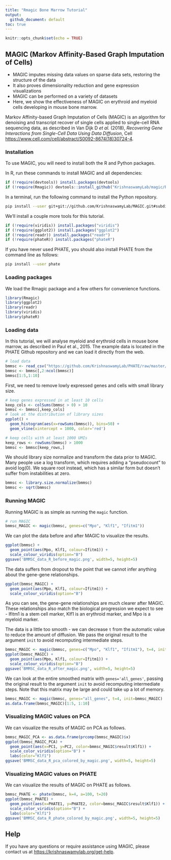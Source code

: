 ```yaml
---
title: "Rmagic Bone Marrow Tutorial"
output:
  github_document: default
toc: true
---
```


<!-- README.md is generated from README.Rmd. Please edit that file -->

```r
knitr::opts_chunk$set(echo = TRUE)
```

## MAGIC (Markov Affinity-Based Graph Imputation of Cells)

* MAGIC imputes missing data values on sparse data sets, restoring the structure of the data
* It also proves dimensionality reduction and gene expression visualizations
* MAGIC can be performed on a variety of datasets
* Here, we show the effectiveness of MAGIC on erythroid and myeloid cells developing in mouse bone marrow.

Markov Affinity-based Graph Imputation of Cells (MAGIC) is an algorithm for denoising and transcript recover of single cells applied to single-cell RNA sequencing data, as described in Van Dijk D *et al.* (2018), *Recovering Gene Interactions from Single-Cell Data Using Data Diffusion*, Cell <https://www.cell.com/cell/abstract/S0092-8674(18)30724-4>.

### Installation

To use MAGIC, you will need to install both the R and Python packages.

In R, run these commands to install MAGIC and all dependencies:

```r
if (!require(devtools)) install.packages(devtools)
if (!require(Rmagic)) devtools::install_github("KrishnaswamyLab/magic/Rmagic")
```

In a terminal, run the following command to install the Python repository.

```bash
pip install --user git+git://github.com/KrishnaswamyLab/MAGIC.git#subdirectory=python
```

We'll install a couple more tools for this tutorial.

```r
if (!require(viridis)) install.packages("viridis")
if (!require(ggplot2)) install.packages("ggplot2")
if (!require(readr)) install.packages("readr")
if (!require(phateR)) install.packages("phateR")
```

If you have never used PHATE, you should also install PHATE from the command line as follows:

```bash
pip install --user phate
```

### Loading packages

We load the Rmagic package and a few others for convenience functions.

```r
library(Rmagic)
library(ggplot2)
library(readr)
library(viridis)
library(phateR)
```

### Loading data

In this tutorial, we will analyse myeloid and erythroid cells in mouse bone marrow, as described in Paul et al., 2015. The example data is located in the PHATE Github repository and we can load it directly from the web.

```r
# load data
bmmsc <- read_csv("https://github.com/KrishnaswamyLab/PHATE/raw/master/data/BMMC_myeloid.csv.gz")
bmmsc <- bmmsc[,2:ncol(bmmsc)]
bmmsc[1:5,1:10]
```

First, we need to remove lowly expressed genes and cells with small library size.

```r
# keep genes expressed in at least 10 cells
keep_cols <- colSums(bmmsc > 0) > 10
bmmsc <- bmmsc[,keep_cols]
# look at the distribution of library sizes
ggplot() +
  geom_histogram(aes(x=rowSums(bmmsc)), bins=50) +
  geom_vline(xintercept = 1000, color='red')
```

```r
# keep cells with at least 1000 UMIs
keep_rows <- rowSums(bmmsc) > 1000
bmmsc <- bmmsc[keep_rows,]
```


We should library size normalize and transform the data prior to MAGIC. Many people use a log transform, which requires adding a "pseudocount" to avoid log(0). We square root instead, which has a similar form but doesn't suffer from instabilities at zero.

```r
bmmsc <- library.size.normalize(bmmsc)
bmmsc <- sqrt(bmmsc)
```

### Running MAGIC

Running MAGIC is as simple as running the `magic` function.

```r
# run MAGIC
bmmsc_MAGIC <- magic(bmmsc, genes=c("Mpo", "Klf1", "Ifitm1"))
```

We can plot the data before and after MAGIC to visualize the results.

```r
ggplot(bmmsc) +
  geom_point(aes(Mpo, Klf1, colour=Ifitm1)) +
  scale_colour_viridis(option="B")
ggsave('BMMSC_data_R_before_magic.png', width=5, height=5)
```

The data suffers from dropout to the point that we cannot infer anything about the gene-gene relationships.

```r
ggplot(bmmsc_MAGIC) +
  geom_point(aes(Mpo, Klf1, colour=Ifitm1)) +
  scale_colour_viridis(option="B")
```

As you can see, the gene-gene relationships are much clearer after MAGIC. These relationships also match the biological progression we expect to see - Ifitm1 is a stem cell marker, Klf1 is an erythroid marker, and Mpo is a myeloid marker.

The data is a little too smooth - we can decrease `t` from the automatic value to reduce the amount of diffusion. We pass the original result to the argument `init` to avoid recomputing intermediate steps.

```r
bmmsc_MAGIC <- magic(bmmsc, genes=c("Mpo", "Klf1", "Ifitm1"), t=4, init=bmmsc_MAGIC)
ggplot(bmmsc_MAGIC) +
  geom_point(aes(Mpo, Klf1, colour=Ifitm1)) +
  scale_colour_viridis(option="B")
ggsave('BMMSC_data_R_after_magic.png', width=5, height=5)
```


We can look at the entire smoothed matrix with `genes='all_genes'`, passing the original result to the argument `init` to avoid recomputing intermediate steps. Note that this matrix may be large and could take up a lot of memory.

```r
bmmsc_MAGIC <- magic(bmmsc, genes="all_genes", t=4, init=bmmsc_MAGIC)
as.data.frame(bmmsc_MAGIC)[1:5, 1:10]
```

### Visualizing MAGIC values on PCA

We can visualize the results of MAGIC on PCA as follows.

```r
bmmsc_MAGIC_PCA <- as.data.frame(prcomp(bmmsc_MAGIC)$x)
ggplot(bmmsc_MAGIC_PCA) +
  geom_point(aes(x=PC1, y=PC2, color=bmmsc_MAGIC$result$Klf1)) +
  scale_color_viridis(option="B") +
  labs(color="Klf1")
ggsave('BMMSC_data_R_pca_colored_by_magic.png', width=5, height=5)
```


### Visualizing MAGIC values on PHATE

We can visualize the results of MAGIC on PHATE as follows.

```r
bmmsc_PHATE <- phate(bmmsc, k=4, a=100, t=20)
ggplot(bmmsc_PHATE) +
  geom_point(aes(x=PHATE1, y=PHATE2, color=bmmsc_MAGIC$result$Klf1)) +
  scale_color_viridis(option="B") +
  labs(color="Klf1")
ggsave('BMMSC_data_R_phate_colored_by_magic.png', width=5, height=5)
```

## Help

If you have any questions or require assistance using MAGIC, please contact us at <https://krishnaswamylab.org/get-help>.
